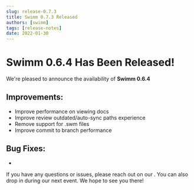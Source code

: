```yaml
---
slug: release-0.7.3
title: Swimm 0.7.3 Released
authors: [swimm] 
tags: [release-notes]
date: 2022-01-30
---
```


# Swimm 0.6.4 Has Been Released!

We're pleased to announce the availability of **Swimm 0.6.4**<SwimmMoji text="release"/>

<SwimmReleaseBlogPost version="0.6.4" />

<SwimmReleaseVideo version="0.6.4" />

 
## Improvements:
 
 - Improve performance on viewing docs
 - Improve review outdated/auto-sync paths experience
 - Remove support for .swm files
 - Improve commit to branch performance

## Bug Fixes:

 - 

If you have any questions or issues, please reach out on our <SwimmLink target="slack" />. You can
also drop in during our next <SwimmLink target="officeHours" /> event. We hope to see you there!

<SwimmReleaseTweet version="0.6.4" />
